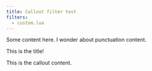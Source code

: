 ```yaml
---
title: Callout filter test
filters:
  - custom.lua
---
```


Some content here. I wonder about punctuation content.

::: callout-note

This is the title!

This is the callout content.

:::
